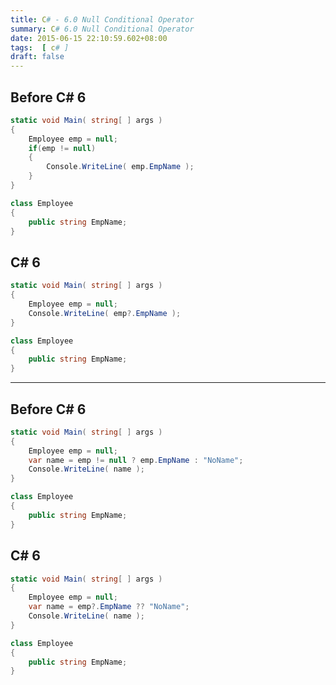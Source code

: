 ```yaml
---
title: C# - 6.0 Null Conditional Operator
summary: C# 6.0 Null Conditional Operator
date: 2015-06-15 22:10:59.602+08:00
tags:  [ c# ]
draft: false
---
```


## Before C# 6

```csharp
static void Main( string[ ] args )  
{ 
    Employee emp = null; 
    if(emp != null)
    {
        Console.WriteLine( emp.EmpName );   
    }
}

class Employee  
{ 
    public string EmpName; 
} 
```

## C# 6

```csharp
static void Main( string[ ] args )  
{ 
    Employee emp = null; 
    Console.WriteLine( emp?.EmpName );  
}

class Employee  
{ 
    public string EmpName; 
} 
```

---

## Before C# 6

```csharp
static void Main( string[ ] args )  
{ 
    Employee emp = null; 
    var name = emp != null ? emp.EmpName : "NoName";
    Console.WriteLine( name );   
}

class Employee  
{ 
    public string EmpName; 
} 
```

## C# 6

```csharp
static void Main( string[ ] args )  
{ 
    Employee emp = null; 
    var name = emp?.EmpName ?? "NoName";
    Console.WriteLine( name );   
}

class Employee  
{ 
    public string EmpName; 
} 
```